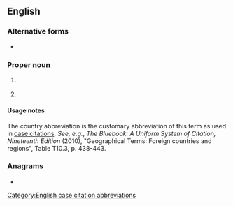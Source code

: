 {{also|phil|Phil|phil-|-phil}}
==English==

===Alternative forms===
* {{l|en|Philipp.}}

===Proper noun===
{{en-proper noun}}

# {{lb|en|biblical}} {{abbreviation of|Philippians|lang=en}}
# {{lb|en|legal}} {{abbreviation of|Philippines|lang=en}}

====Usage notes====
The country abbreviation is the customary abbreviation of this term as used in [[case citation]]s. ''See, e.g.'', ''The Bluebook: A Uniform System of Citation, Nineteenth Edition'' (2010), "Geographical Terms: Foreign countries and regions", Table T10.3, p. 438-443.

===Anagrams===
* {{anagrams|en|Pihl}}

[[Category:English case citation abbreviations]]